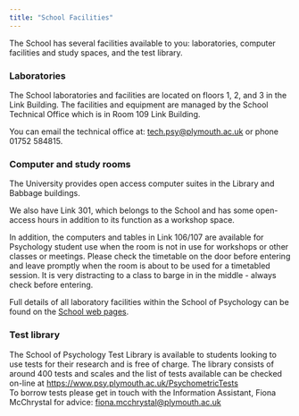 ```yaml
---
title: "School Facilities"
---
```


The School has several facilities available to you: laboratories, computer facilities and study spaces, and the test library.

### Laboratories

The School laboratories and facilities are located on floors 1, 2, and 3 in the Link Building. The facilities and equipment are managed by the School Technical Office which is in Room 109 Link Building.  

You can email the technical office at: <tech.psy@plymouth.ac.uk> or phone 01752 584815.

### Computer and study rooms

The University provides open access computer suites in the Library and Babbage buildings. 

We also have Link 301, which belongs to the School and has some open-access hours in addition to its function as a workshop space. 

In addition, the computers and tables in Link 106/107 are available for Psychology student use when the room is not in use for workshops or other classes or meetings. Please check the timetable on the door before entering and leave promptly when the room is about to be used for a timetabled session. It is very distracting to a class to barge in in the middle - always check before entering.

Full details of all laboratory facilities within the School of Psychology can be found on the [School web pages](https://www.psy.plymouth.ac.uk/home/).

### Test library

The School of Psychology Test Library is available to students looking to use tests for their research and is free of charge. The library consists of around 400 tests and scales and the list of tests available can be checked on-line at <https://www.psy.plymouth.ac.uk/PsychometricTests>   
To borrow tests please get in touch with the Information Assistant, Fiona McChrystal for advice: <fiona.mcchrystal@plymouth.ac.uk> 

